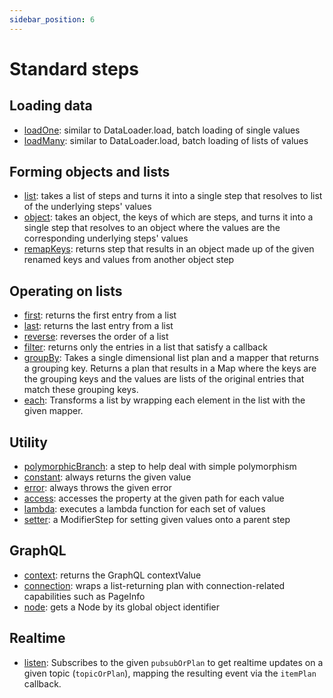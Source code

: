 ```yaml
---
sidebar_position: 6
---
```


# Standard steps

## Loading data

- [loadOne][]: similar to DataLoader.load, batch loading of single values
- [loadMany][]: similar to DataLoader.load, batch loading of lists of values

## Forming objects and lists

- [list][]: takes a list of steps and turns it into a single step that resolves
  to list of the underlying steps' values
- [object][]: takes an object, the keys of which are steps, and turns it into a
  single step that resolves to an object where the values are the corresponding
  underlying steps' values
- [remapKeys][]: returns step that results in an object made up of the given renamed
  keys and values from another object step

## Operating on lists

- [first][]: returns the first entry from a list
- [last][]: returns the last entry from a list
- [reverse][]: reverses the order of a list
- [filter][]: returns only the entries in a list that satisfy a callback
- [groupBy][]: Takes a single dimensional list plan and a mapper that returns a
  grouping key. Returns a plan that results in a Map where the keys are the
  grouping keys and the values are lists of the original entries that match
  these grouping keys.
- [each][]: Transforms a list by wrapping each element in the list with the
  given mapper.

## Utility

- [polymorphicBranch][]: a step to help deal with simple polymorphism
- [constant][]: always returns the given value
- [error][]: always throws the given error
- [access][]: accesses the property at the given path for each value
- [lambda][]: executes a lambda function for each set of values
- [setter][]: a ModifierStep for setting given values onto a parent step

## GraphQL

- [context][]: returns the GraphQL contextValue
- [connection][]: wraps a list-returning plan with connection-related
  capabilities such as PageInfo
- [node][]: gets a Node by its global object identifier

## Realtime

- [listen][]: Subscribes to the given `pubsubOrPlan` to get realtime updates on
  a given topic (`topicOrPlan`), mapping the resulting event via the `itemPlan`
  callback.

[access]: ./access
[connection]: ./connection
[constant]: ./constant
[context]: ./context
[each]: ./each
[error]: ./error
[filter]: ./filter
[first]: ./first
[groupby]: ./groupBy
[lambda]: ./lambda
[last]: ./last
[list]: ./list
[listen]: ./listen
[loadmany]: ./loadMany
[loadone]: ./loadOne
[remapKeys]: ./remapKeys
[node]: ./node
[object]: ./object
[polymorphicBranch]: ./polymorphicBranch
[reverse]: ./reverse
[setter]: ./setter
